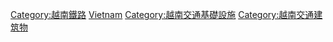 [[Category:越南鐵路|Category:越南鐵路]]
[[Category:各國鐵路基礎設施|Vietnam]]
[[Category:越南交通基礎設施|Category:越南交通基礎設施]]
[[Category:越南交通建筑物|Category:越南交通建筑物]]